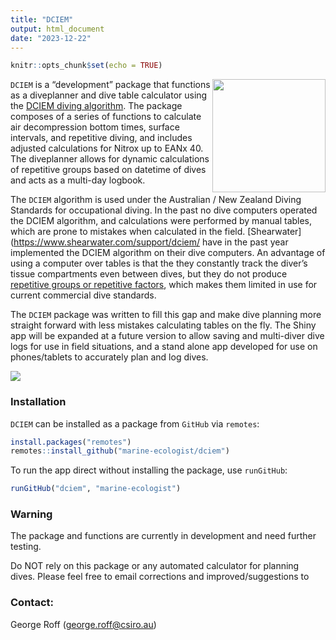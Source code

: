 ```yaml
---
title: "DCIEM"
output: html_document 
date: "2023-12-22"
---
```


```r
knitr::opts_chunk$set(echo = TRUE)
```

<img src="images/dciemhex.png" style="float: right;" width="181"/>

`DCIEM` is a "development" package that functions as a diveplanner and dive table calculator using the [DCIEM diving algorithm](https://www.divegearexpress.com/amfile/file/download/file/143/product/8927/). The package composes of a series of functions to calculate air decompression bottom times, surface intervals, and repetitive diving, and includes adjusted calculations for Nitrox up to EANx 40. The diveplanner allows for dynamic calculations of repetitive groups based on datetime of dives and acts as a multi-day logbook.

The `DCIEM` algorithm is used under the Australian / New Zealand Diving Standards for occupational diving. In the past no dive computers operated the DCIEM algorithm, and calculations were performed by manual tables, which are prone to mistakes when calculated in the field. [Shearwater](<https://www.shearwater.com/support/dciem/> have in the past year implemented the DCIEM algorithm on their dive computers. An advantage of using a computer over tables is that the they constantly track the diver's tissue compartments even between dives, but they do not produce [repetitive groups or repetitive factors](https://www.shearwater.com/products/dciem/#:~:text=Shearwater%27s%20DCIEM%20implementation%20does%20not,tissue%20compartments%20even%20between%20dives), which makes them limited in use for current commercial dive standards.

The `DCIEM` package was written to fill this gap and make dive planning more straight forward with less mistakes calculating tables on the fly. The Shiny app will be expanded at a future version to allow saving and multi-diver dive logs for use in field situations, and a stand alone app developed for use on phones/tablets to accurately plan and log dives.

![](images/app.png)

### Installation

`DCIEM` can be installed as a package from `GitHub` via `remotes`:

```r

install.packages("remotes")
remotes::install_github("marine-ecologist/dciem")


```

To run the app direct without installing the package, use `runGitHub`:

```r

runGitHub("dciem", "marine-ecologist")
```

### Warning

The package and functions are currently in development and need further testing.

Do NOT rely on this package or any automated calculator for planning dives. Please feel free to email corrections and improved/suggestions to

### Contact:

George Roff ([george.roff\@csiro.au](%22mailto:george.roff@csiro.au%22))
